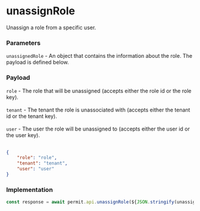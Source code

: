 # unassignRole

Unassign a role from a specific user.

### Parameters

`unassignedRole` - An object that contains the information about the role. The payload is defined below.<br/>

### Payload

`role` - The role that will be unassigned (accepts either the role id or the role key).<br/><br/>
`tenant` - The tenant the role is unassociated with (accepts either the tenant id or the tenant key).<br/><br/>
`user` - The user the role will be unassigned to (accepts either the user id or the user key).<br/><br/>

```json
{
	"role": "role",
	"tenant": "tenant",
	"user": "user"
}
```

### Implementation

```js
const response = await permit.api.unassignRole(${JSON.stringify(unassignedRole)});
```
